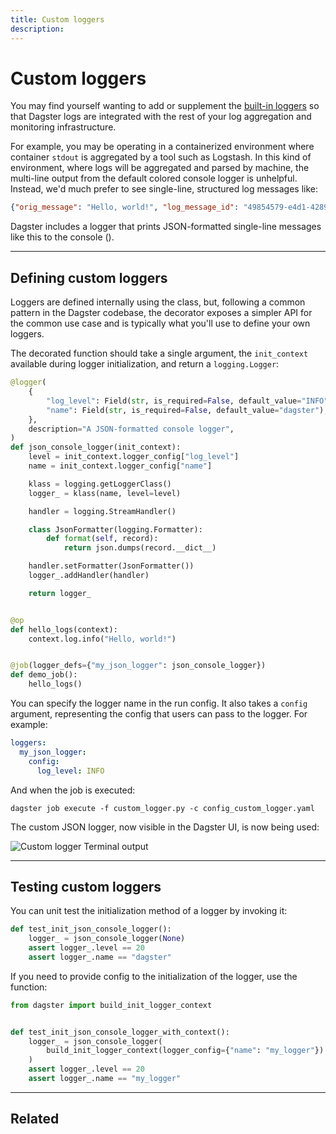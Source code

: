 ```yaml
---
title: Custom loggers
description:
---
```


# Custom loggers

You may find yourself wanting to add or supplement the [built-in loggers](/concepts/logging/loggers) so that Dagster logs are integrated with the rest of your log aggregation and monitoring infrastructure.

For example, you may be operating in a containerized environment where container `stdout` is aggregated by a tool such as Logstash. In this kind of environment, where logs will be aggregated and parsed by machine, the multi-line output from the default colored console logger is unhelpful. Instead, we'd much prefer to see single-line, structured log messages like:

```json
{"orig_message": "Hello, world!", "log_message_id": "49854579-e4d1-4289-8453-b3e177b20056", ...}
```

Dagster includes a logger that prints JSON-formatted single-line messages like this to the console (<PyObject object="json_console_logger"/>).

---

## Defining custom loggers

Loggers are defined internally using the <PyObject module="dagster" object="LoggerDefinition" displayText="LoggerDefinition" /> class, but, following a common pattern in the Dagster codebase, the <PyObject module="dagster" object="logger" displayText="@logger" /> decorator exposes a simpler API for the common use case and is typically what you'll use to define your own loggers.

The decorated function should take a single argument, the `init_context` available during logger initialization, and return a `logging.Logger`:

```python file=/concepts/logging/custom_logger.py startafter=start_custom_logger_marker_0 endbefore=end_custom_logger_marker_0
@logger(
    {
        "log_level": Field(str, is_required=False, default_value="INFO"),
        "name": Field(str, is_required=False, default_value="dagster"),
    },
    description="A JSON-formatted console logger",
)
def json_console_logger(init_context):
    level = init_context.logger_config["log_level"]
    name = init_context.logger_config["name"]

    klass = logging.getLoggerClass()
    logger_ = klass(name, level=level)

    handler = logging.StreamHandler()

    class JsonFormatter(logging.Formatter):
        def format(self, record):
            return json.dumps(record.__dict__)

    handler.setFormatter(JsonFormatter())
    logger_.addHandler(handler)

    return logger_


@op
def hello_logs(context):
    context.log.info("Hello, world!")


@job(logger_defs={"my_json_logger": json_console_logger})
def demo_job():
    hello_logs()
```

You can specify the logger name in the run config. It also takes a `config` argument, representing the config that users can pass to the logger. For example:

```yaml file=/concepts/logging/config_custom_logger.yaml
loggers:
  my_json_logger:
    config:
      log_level: INFO
```

And when the job is executed:

```shell
dagster job execute -f custom_logger.py -c config_custom_logger.yaml
```

The custom JSON logger, now visible in the Dagster UI, is now being used:

<!-- ![Custom logger Terminal output](/images/concepts/logging/job-custom-logger.png) -->

<Image
alt="Custom logger Terminal output"
src="/images/concepts/logging/job-custom-logger.png"
width={2408}
height={428}
/>

---

## Testing custom loggers

You can unit test the initialization method of a logger by invoking it:

```python file=/concepts/logging/custom_logger.py startafter=start_custom_logger_testing endbefore=end_custom_logger_testing
def test_init_json_console_logger():
    logger_ = json_console_logger(None)
    assert logger_.level == 20
    assert logger_.name == "dagster"
```

If you need to provide config to the initialization of the logger, use the <PyObject object="build_init_logger_context" /> function:

```python file=/concepts/logging/custom_logger.py startafter=start_custom_logger_testing_context endbefore=end_custom_logger_testing_context
from dagster import build_init_logger_context


def test_init_json_console_logger_with_context():
    logger_ = json_console_logger(
        build_init_logger_context(logger_config={"name": "my_logger"})
    )
    assert logger_.level == 20
    assert logger_.name == "my_logger"
```

---

## Related

<ArticleList>
  <ArticleListItem
    href="/concepts/logging/python-logging"
    title="Python logging"
  ></ArticleListItem>
  <ArticleListItem
    href="/concepts/logging/loggers"
    title="Loggers"
  ></ArticleListItem>
  <ArticleListItem
    href="/concepts/webserver/ui"
    title="Dagster UI"
  ></ArticleListItem>
  <ArticleListItem
    href="/concepts/code-locations"
    title="Code locations"
  ></ArticleListItem>
</ArticleList>

